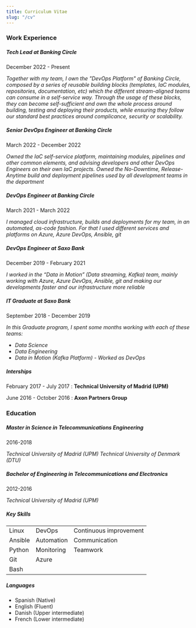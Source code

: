 ```yaml
---
title: Curriculum Vitae
slug: "/cv"
---
```


### Work Experience

##### Tech Lead at Banking Circle

December 2022 - Present

*Together with my team, I own the "DevOps Platform" of Banking Circle, composed by a series of reusable building blocks (templates, IaC modules, repositories, documentation, etc) which the different stream-aligned teams can consume in a self-service way.
Through the usage of these blocks, they can become self-sufficient and own the whole process around building, testing and deploying their products, while ensuring they follow our standard best practices around complicance, security or scalability.*

##### Senior DevOps Engineer at Banking Circle

March 2022 - December 2022

*Owned the IaC self-service platform, maintaining modules, pipelines and other common elements, and advising developers and other DevOps Engineers on their own IaC projects.
Owned the No-Downtime, Release-Anytime build and deployment pipelines used by all development teams in the department*

##### DevOps Engineer at Banking Circle

March 2021 - March 2022

*I managed cloud infrastructure, builds and deployments for my team, in an automated, as-code fashion. 
For that I used different services and platforms on Azure, Azure DevOps, Ansible, git*

##### DevOps Engineer at Saxo Bank

December 2019 - February 2021

*I worked in the “Data in Motion” (Data streaming, Kafka) team, mainly working with Azure, Azure DevOps, 
Ansible, git and making our developments faster and our infrastructure more reliable*

##### IT Graduate at Saxo Bank

September 2018 - December 2019

*In this Graduate program, I spent some months working with each of these teams:*
- *Data Science*
- *Data Engineering*
- *Data in Motion (Kafka Platform) - Worked as DevOps*

##### Interships

February 2017 - July 2017
:   **Technical University of Madrid (UPM)**

June 2016 - October 2016
:   **Axon Partners Group**


### Education

##### Master in Science in Telecommunications Engineering

2016-2018

*Technical University of Madrid (UPM)*
*Technical University of Denmark (DTU)*

##### Bachelor of Engineering in Telecommunications and Electronics

2012-2016

*Technical University of Madrid (UPM)*

##### Key Skills

||||
|-|-|-|
| Linux         | DevOps                    | Continuous improvement    |
| Ansible       | Automation                | Communication             |
| Python        | Monitoring                | Teamwork                  |
| Git           | Azure                     |                           |
| Bash |||

##### Languages

* Spanish (Native)
* English (Fluent)
* Danish (Upper intermediate)
* French (Lower intermediate)
